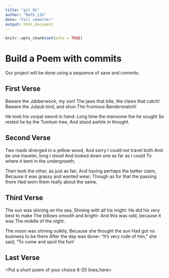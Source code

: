 ---
title: "git_01"
author: "Math_116"
date: "Fall semester"
output: html_document
---

```{r setup, include=FALSE}
knitr::opts_chunk$set(echo = TRUE)
```
# Build a Poem with commits
Our project will be done using a sequence of save and commits.

## First Verse 

  Beware the Jabberwock,
  my son! The jaws that bite, 
  the claws that catch!
  Beware the Jubjub bird, and shun
  The frumious Bandersnatch!
 
  He took his vorpal sword in hand:
  Long time the manxome foe he sought 
  So rested he by the Tumtum tree,
  And stood awhile in thought.

## Second Verse
  Two roads diverged in a yellow wood,
  And sorry I could not travel both
  And be one traveler, long I stood
  And looked down one as far as I could
  To where it bent in the undergrowth;
  
  Then took the other, as just as fair,
  And having perhaps the better claim,
  Because it was grassy and wanted wear;
  Though as for that the passing there
  Had worn them really about the same,


## Third Verse
  The sun was shining on the sea,
  Shining with all his might:
  He did his very best to make
  The billows smooth and bright--
  And this was odd, because it was
  The middle of the night.
  
  The moon was shining sulkily,
  Because she thought the sun
  Had got no business to be there
  After the day was done--
  "It's very rude of him," she said,
  "To come and spoil the fun!

## Last Verse
<Put a short poem of your choice 8-20 lines,here>
